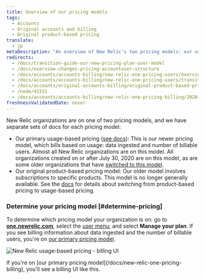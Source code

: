 ```yaml
---
title: Overview of our pricing models
tags:
  - Accounts
  - Original accounts and billing
  - Original product-based pricing
translate:
  - jp
metaDescription: "An overview of New Relic's two pricing models: our usage-based pricing model and our original pricing model."
redirects:
  - /docs/transition-guide-our-new-pricing-plan-user-model
  - /docs/overview-changes-pricing-accountuser-structure
  - /docs/accounts/accounts-billing/new-relic-one-pricing-users/overview-changes-pricing-accountuser-structure
  - /docs/accounts/accounts-billing/new-relic-one-pricing-users/transition-guide-new-pricing-plan
  - /docs/accounts/original-accounts-billing/original-product-based-pricing/transition-guide-new-pricing-user-changes
  - /node/41531
  - /docs/accounts/accounts-billing/new-relic-one-pricing-billing/2020-changes-pricing-user-model
freshnessValidatedDate: never
---
```



New Relic organizations are on one of two pricing models, and we have separate sets of docs for each pricing model:

* Our primary usage-based pricing ([see docs](/docs/new-relic-one-pricing-billing)): This is our newer pricing model, which bills based on usage: data ingested and number of billable users. Almost all New Relic organizations are on this model. All organizations created on or after July 30, 2020 are on this model, as are some older organizations that have [switched to this model](/docs/accounts/original-accounts-billing/original-product-based-pricing/switch-new-models/). 
* Our original product-based pricing model: Our older model involves subscriptions to specific products. This model is no longer generally available. See the [docs](/docs/accounts/original-accounts-billing/original-product-based-pricing/switch-new-models/) for details about switching from product-based pricing to usage-based pricing. 

### Determine your pricing model [#determine-pricing]

To determine which pricing model your organization is on: go to **[one.newrelic.com](https://one.newrelic.com/all-capabilities)**, select the [user menu](/docs/accounts/accounts-billing/general-account-settings/intro-account-settings), and select **Manage your plan**. If you see billing information about data ingested and the number of billable users, you're on [our primary pricing model](/docs/accounts/accounts-billing/new-relic-one-pricing-billing/new-relic-one-pricing-billing).

<img
  title="new-relic-one-pricing-plan-billing-ui.png"
  alt="New Relic usage-based pricing - billing UI"
  src={accountsBillingUI}
/>

<figcaption>
  If you're on [our primary pricing model](/docs/new-relic-one-pricing-billing), you'll see a billing UI like this.
</figcaption>


